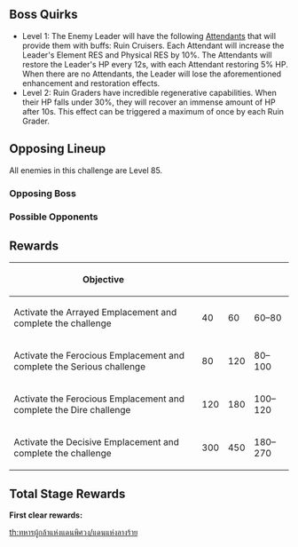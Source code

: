 {{Event Tabs
|subpage1 = The Ominous Demesne
|subpage1name = Stage 1
|subpage2 = The Brutal Divergence
|subpage2name = Stage 2
|subpage3 = The Vengeful Wood
|subpage3name = Stage 3
|subpage4 = The Echoes of Extinction
|subpage4name = Stage 4
|subpage5 = The Rending Absolution
|subpage5name = Stage 5
}}
{{Description|A domain shrouded in a mysterious mist. Here, danger lurks on all four sides, while deadly monsters and traps litter the area. Only valiant and skilled warriors may pass this way with any sort of ease.}}

==Boss Quirks==
* Level 1: The Enemy Leader will have the following [[Attendants]] that will provide them with buffs: Ruin Cruisers. Each Attendant will increase the Leader's Element RES and Physical RES by 10%. The Attendants will restore the Leader's HP every 12s, with each Attendant restoring 5% HP. When there are no Attendants, the Leader will lose the aforementioned enhancement and restoration effects.
* Level 2: Ruin Graders have incredible regenerative capabilities. When their HP falls under 30%, they will recover an immense amount of HP after 10s. This effect can be triggered a maximum of once by each Ruin Grader.

==Opposing Lineup==
All enemies in this challenge are Level 85.

===Opposing Boss===
{{Card|Ruin Grader|3|type=Enemy}}

===Possible Opponents===
{{Card|Stonehide Lawachurl|type=Enemy}}{{Card|Kairagi: Dancing Thunder|type=Enemy}}{{Card|Kairagi: Fiery Might|type=Enemy}}{{Card|Nobushi: Jintouban|type=Enemy}}{{Card|Nobushi: Kikouban|type=Enemy}}{{Card|Nobushi: Hitsukeban|type=Enemy}}{{Card|Ruin Defender|type=Enemy}}{{Card|Ruin Scout|type=Enemy}}{{Card|Ruin Cruiser|type=Enemy}}{{Card|Ruin Destroyer|type=Enemy}}{{Card|Geovishap Hatchling|type=Enemy}}{{Card|Electro Whopperflower|type=Enemy}}{{Card|Geovishap|type=Enemy}}{{Card|Mirror Maiden|type=Enemy}}{{Card|Fatui Pyro Agent|type=Enemy}}{{Card|Fatui Electro Cicin Mage|type=Enemy}}{{Card|Treasure Hoarders: Handyman|type=Enemy}}{{Card|Treasure Hoarders: Gravedigger|type=Enemy}}{{Card|Treasure Hoarders: Crusher|type=Enemy}}{{Card|Treasure Hoarders: Pugilist|type=Enemy}}{{Card|Treasure Hoarders: Pyro Potioneer|type=Enemy}}{{Card|Treasure Hoarders: Cryo Potioneer|type=Enemy}}{{Card|Treasure Hoarders: Electro Potioneer|type=Enemy}}{{Card|Treasure Hoarders: Hydro Potioneer|type=Enemy}}{{Card|Treasure Hoarders: Marksman|type=Enemy}}{{Card|Treasure Hoarders: Seaman|type=Enemy}}{{Card|Pyro Slime|type=Enemy}}{{Card|Large Pyro Slime|type=Enemy}}{{Card|Geo Specter|type=Enemy}}{{Card|Electro Slime|type=Enemy}}{{Card|Hydro Specter|type=Enemy}}{{Card|Anemo Specter|type=Enemy}}{{Card|Cryo Slime|type=Enemy}}{{Card|Large Electro Slime|type=Enemy}}{{Card|Cryo Samachurl|type=Enemy}}{{Card|Geo Samachurl|type=Enemy}}{{Card|Electro Samachurl|type=Enemy}}{{Card|Hydro Samachurl|type=Enemy}}{{Card|Anemo Samachurl|type=Enemy}}{{Card|Dendro Samachurl|type=Enemy}}{{Card|Blazing Axe Mitachurl|type=Enemy}}{{Card|Crackling Axe Mitachurl|type=Enemy}}{{Card|Rock Shieldwall Mitachurl|type=Enemy}}{{Card|Hilichurl Berserker|type=Enemy}}{{Card|Wooden Shield Hilichurl Guard|type=Enemy}}{{Card|Cryo Hilichurl Shooter|type=Enemy}}{{Card|Hilichurl Grenadier|type=Enemy}}{{Card|Pyro Hilichurl Shooter|type=Enemy}}{{Card|Electro Hilichurl Shooter|type=Enemy}}{{Card|Electro Hilichurl Grenadier|type=Enemy}}{{Card|Cryo Hilichurl Grenadier|type=Enemy}}{{Card|Hilichurl Shooter|type=Enemy}}{{Card|Hilichurl Fighter|type=Enemy}}{{Card|Hilichurl|type=Enemy}}{{Card|Thundercraven Rifthound|type=Enemy}}{{Card|Rockfond Rifthound|type=Enemy}}{{Card|Thundercraven Rifthound Whelp|type=Enemy}}{{Card|Rockfond Rifthound Whelp|type=Enemy}}

==Rewards==
{|class="article-table tdc2 tdc3 tdc4"
!Objective!!{{Item|Aged Token}}!!{{Item|Damaged Replica}}!!{{Item|Battered Shikifuda}}
|-
| Activate the Arrayed Emplacement and complete the challenge
| 40
| 60
| 60–80
|-
| Activate the Ferocious Emplacement and complete the Serious challenge
| 80
| 120
| 80–100
|-
| Activate the Ferocious Emplacement and complete the Dire challenge
| 120
| 180
| 100–120
|-
| Activate the Decisive Emplacement and complete the challenge
| 300
| 450
| 180–270
|}

==Total Stage Rewards==
'''First clear rewards:'''
{{Event Rewards
|Mora = 30,000
|Hero's Wit = 3
|sort = Hero's Wit,Mora
}}
{{Event Rewards
|type = Event Items
|Aged Token = 1800
|sort = Aged Token,Damaged Replica,Battered Shikifuda
}}

[[th:ทหารผู้กล้าแห่งแดนพิศวง/แดนแห่งลางร้าย]]
